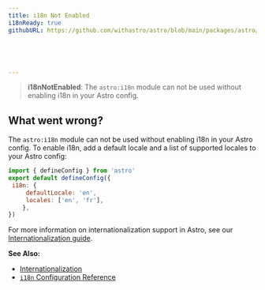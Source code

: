 ```yaml
---
title: i18n Not Enabled
i18nReady: true
githubURL: https://github.com/withastro/astro/blob/main/packages/astro/src/core/errors/errors-data.ts





---
```





> **i18nNotEnabled**: The `astro:i18n` module can not be used without enabling i18n in your Astro config.
## What went wrong?
The `astro:i18n` module can not be used without enabling i18n in your Astro config. To enable i18n, add a default locale and a list of supported locales to your Astro config:
```js
import { defineConfig } from 'astro'
export default defineConfig({
 i18n: {
	 defaultLocale: 'en',
	 locales: ['en', 'fr'],
	},
})
```

For more information on internationalization support in Astro, see our [Internationalization guide](/en/guides/internationalization/).

**See Also:**
-  [Internationalization](/en/guides/internationalization/)
-  [`i18n` Configuration Reference](/en/reference/configuration-reference/#i18n)
